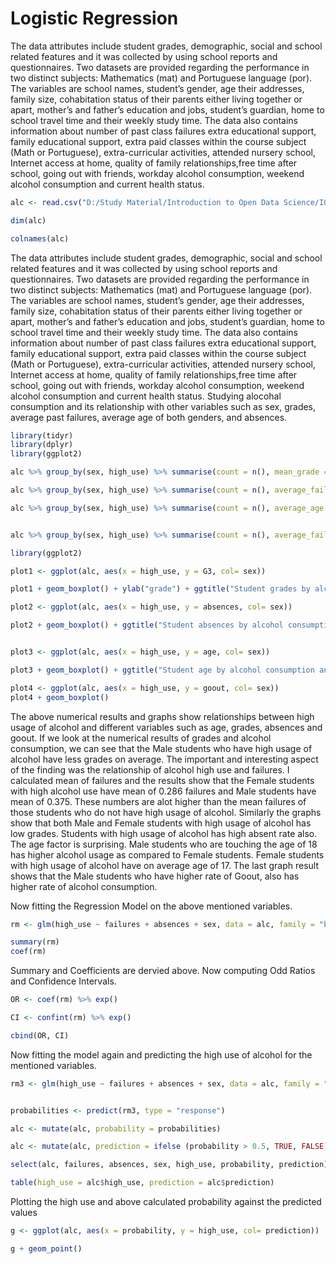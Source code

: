 # Logistic Regression

The data attributes include student grades, demographic, social and school related features and it was collected by using school reports and questionnaires. Two datasets are provided regarding the performance in two distinct subjects: Mathematics (mat) and Portuguese language (por).
The variables are school names, student's gender, age their addresses, family size, cohabitation status of their parents either living together or apart, mother's and father's education and jobs, student's guardian, home to school travel time and their weekly study time. The data also contains information about number of past class failures 
extra educational support, family educational support, extra paid classes within the course subject (Math or Portuguese), extra-curricular activities, attended nursery school, Internet access at home, quality of family relationships,free time after school, going out with friends, workday alcohol consumption, weekend alcohol consumption and current health status.



```r
alc <- read.csv("D:/Study Material/Introduction to Open Data Science/IODS-project/data/student_alc_consumption.csv")

dim(alc)

colnames(alc)

```


The data attributes include student grades, demographic, social and school related features and it was collected by using school reports and questionnaires. Two datasets are provided regarding the performance in two distinct subjects: Mathematics (mat) and Portuguese language (por).
The variables are school names, student's gender, age their addresses, family size, cohabitation status of their parents either living together or apart, mother's and father's education and jobs, student's guardian, home to school travel time and their weekly study time. The data also contains information about number of past class failures 
extra educational support, family educational support, extra paid classes within the course subject (Math or Portuguese), extra-curricular activities, attended nursery school, Internet access at home, quality of family relationships,free time after school, going out with friends, workday alcohol consumption, weekend alcohol consumption and current health status.
Studying alocohal consumption and its relationship with other variables such as sex, grades, average past failures, average age of both genders, and absences.

```r
library(tidyr) 
library(dplyr) 
library(ggplot2)

alc %>% group_by(sex, high_use) %>% summarise(count = n(), mean_grade = mean(G3))

alc %>% group_by(sex, high_use) %>% summarise(count = n(), average_failures = mean(failures))

alc %>% group_by(sex, high_use) %>% summarise(count = n(), average_age = mean(age))


alc %>% group_by(sex, high_use) %>% summarise(count = n(), average_failures = mean(absences))

```
```r

library(ggplot2)

plot1 <- ggplot(alc, aes(x = high_use, y = G3, col= sex))

plot1 + geom_boxplot() + ylab("grade") + ggtitle("Student grades by alcohol consumption and sex")

plot2 <- ggplot(alc, aes(x = high_use, y = absences, col= sex))

plot2 + geom_boxplot() + ggtitle("Student absences by alcohol consumption and sex")


plot3 <- ggplot(alc, aes(x = high_use, y = age, col= sex))

plot3 + geom_boxplot() + ggtitle("Student age by alcohol consumption and sex")

plot4 <- ggplot(alc, aes(x = high_use, y = goout, col= sex))
plot4 + geom_boxplot()

```

The above numerical results and graphs show relationships between high usage of alcohol and different variables such as age, grades, absences and goout. 
If we look at the numerical results of grades and alcohol consumption, we can see that the Male students who have high usage of alcohol have less grades on average. 
The important and interesting aspect of the finding was the relationship of alcohol high use and failures. I calculated mean of failures and the results show that the Female students with high alcohol use have mean of 0.286 failures and Male students have mean of 0.375. These numbers are alot higher than the mean failures of those students who do not have high usage of alcohol. 
Similarly the graphs show that both Male and Female students with high usage of alcohol has low grades. 
Students with high usage of alcohol has high absent rate also. 
The age factor is surprising. Male students who are touching the age of 18 has higher alcohol usage as compared to Female students. Female students with high usage of alcohol have on average age of 17.
The last graph result shows that the Male students who have higher rate of Goout, also has higher rate of alcohol consumption. 

Now fitting the Regression Model on the above mentioned variables.

```r
rm <- glm(high_use ~ failures + absences + sex, data = alc, family = "binomial")

summary(rm)
coef(rm)

```
Summary and Coefficients are dervied above. Now computing Odd Ratios and Confidence Intervals.
```r
OR <- coef(rm) %>% exp()

CI <- confint(rm) %>% exp()

cbind(OR, CI)
```
Now fitting the model again and predicting the high use of alcohol for the mentioned variables.

```r
rm3 <- glm(high_use ~ failures + absences + sex, data = alc, family = "binomial")


probabilities <- predict(rm3, type = "response")

alc <- mutate(alc, probability = probabilities)

alc <- mutate(alc, prediction = ifelse (probability > 0.5, TRUE, FALSE))

select(alc, failures, absences, sex, high_use, probability, prediction) %>% head(10)

table(high_use = alc$high_use, prediction = alc$prediction)
```
Plotting the high use and above calculated probability against the predicted values
```r

g <- ggplot(alc, aes(x = probability, y = high_use, col= prediction))

g + geom_point()
```

